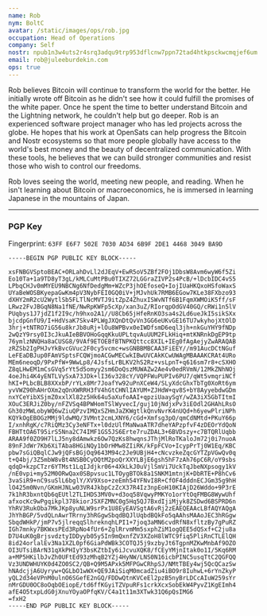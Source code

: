```yaml
---
name: Rob
nym: BoltC
avatar: /static/images/ops/rob.jpg
occupation: Head of Operations
company: Self
nostr: npub1n3w4uts2r4srq3adqu9trp953dflcnw7ppn72tad4htkpsckwcmqjef6um
email: rob@juleeburdekin.com
ops: true
---
```


Rob believes Bitcoin will continue to transform the world for the better. He
initially wrote off Bitcoin as he didn't see how it could fulfill the promises
of the white paper. Once he spent the time to better understand Bitcoin and the
Lightning network, he couldn't help but go deeper. Rob is an experienced
software project manager who has led projects across the globe. He hopes that
his work at OpenSats can help progress the Bitcoin and Nostr ecosystems so that
more people globally have access to the world's best money and the beauty of
decentralized communication. With these tools, he believes that we can build
stronger communities and resist those who wish to control our freedoms.

Rob loves seeing the world, meeting new people, and reading. When he isn't
learning about Bitcoin or macroeconomics, he is immersed in learning Japanese in the
mountains of Japan.

---

### PGP Key

Fingerprint: `63FF E6F7 502E 7030 AD34 6B9F 2DE1 4468 3049 BA9D`

```
-----BEGIN PGP PUBLIC KEY BLOCK-----

xsFNBGVSptoBEAC+ORLahDvLl2dJEqV+EwR5oV5ZBf2FOj1DbsW8Avm6wyW6f5Zi
Eo10Ta+1a9TD8yT3gL/kMLCuMtPBu0TIXZ72LGGraZIVP2s4PcB/+lDcbIDC4vS5
LPbqCHJv0mMYEU9NBCNg6NfDedgMm+WZcP3jhOEfoseQ+IojIUaHKQxoHSfoWaxS
UYaBeWOSBKyepaGwKm4pV3NybFEI0GQ0iV+jMJvhUk7RMB6EGow7KLe38FXbzo93
dXHY2mR2cU2WytlSb5FLTlNcMVTJ9itZpZ4ZhuxISWvNTf6B1FqmXWMOiK5ff/sF
LRwz2FvJBGqN8Na1fNE/NwRpKWFp5cXp/xan3uZ/RIorqpOdGV40GQ/cRWi1n5lV
PUqbys1J7jdZ1f2I9c/h9hxo2A1//U8Cb65jHfeRnKO3sa4s2Ld6ueJkI5sikSXx
bjcdpGnfU9/I+HdVsaK7Skv4PLWgJXQnDtQvVn3GG6eUKvGE16TU7wkyhojXtOlD
3hrj+tNTRO7iG56u8krJb8uRj+lOu8WPBvx0eIWDfsmD6eql3jh+nkGuYHY9fNDp
2wQzY9rsy0I3cJkuAIeBBVOHoGqqKkuUPLtqvAuUUM2FLkHiq+mtKNRnkDgEP9tp
76ymlzNNQHa8aCUSG8/9VAf9ETOEBfBTNPKQttcc8XIL+IEg0fAgAejyZwARAQAB
zRZSb2IgPHJvYkBvcGVuc2F0cy5vcmc+wsGNBBMBCAA3FiEEY//m91AucDCtNGuf
LeFEaDBJup0FAmVSptsFCQWjmoACGwMECwkIBwUVCAkKCwUWAgMBAAAKCRAt4URo
MEm6neoqD/9PxPfW+9WwLp8/4JsfsLrBLKV2hS2Rz+vsLpnT+q616sm7r8+cSXHO
Z8qLHwEM1mCsGVq5rYt5d5omyy2sm6DoQszMUWAZw2Ae4v0edRVmN/12MkZNhNOj
4oeJhi4K4yENTLVySxA73JDk+lI36v328cY/VQPFWuPUPIv6PU7/qWt5vmqriNCf
hKI+PLbcBLB8XXxbP/rYLx8Mr7JoafYw92uPnXCeW4/SLyXdcGhxTbTg0XoRt6ym
yvVWZ90hAHrOXm2qOnXWRRH3fV4hGtCHNlIAYUM+ZJHdW+qv8S+bY8AyyebdwGDm
nxYCeYibXSjmZ0xxlXl82z5Hk64u5aXufoAAI+qpziUaaySgY/wZA3iX5GbTItmI
XOuC3ERJiZ0by/nFZVSq4BPWHomTSlWyvecI/guj10jNdjxPv3iEOdl2GHAhLRsO
Gh30zMWLobyWQ6wZiuQPzvIMQxSZHmJaZKWgtlkQnvNvrK4nUQd+h6yewPlriNPh
KQYkOgEBOGzMMj9ldwMQ/3VMnt2cmLXNY6/cGd+Xmfsg3pO/qmCdNMtd+PKuY66p
I/xnhRgK/c7RiQMz3Cy3eNFTx+l0dzUlfMaNwaATR7dheYAPzpfvF4zDEOrYdQoN
FBHTtOA6T95irS5Nna2C74IMF1GS5JS6Erte7ruZDAL3+6BVDszy+c7BTQRlUqbb
ARAA9f0ZO9H7lLJ5ny8dAmwkz6Ow7QzKs8hwqnsJThjMlRoTKaloJm72j0i7nuoA
89nFJdWr7Kb6XiTAba8HGiNQy1bOrHMw8ZIiRK/kFpFCVo+IcypPrTj0W1Eq/KBC
pbw7sGiQBqlCJw9jQFsBGjOq9643M94c2Je9UBjH4+cNcvzkeZqcGYTZpVGwQv0q
t+Q4bj/3Z5mbW8vBt4NSB0CyOQtM2poQrXXYLBjE6gsh5hF7zAh76pC6R/oY9sbs
qdqD+kzpCTzr6YTMst1LqIJdjkr06+4XkLkJ0uVjlSmVi7UckTqJbeNXpsogy1kV
/nE0vpi+my52M0ORwQax0SBpvsuc1LTOygBTOk8a1SNKM1mtnjK+DbRTE+P8hCv6
3vaSiR9+nC9suSlL6bglY/XV9Xso+zeEmh54YFNvI8R+CfOF4dddnECJGm35g9hH
lO425m0Nvn/GKmHJNLw03VR4JkbpCzZcX37R4Iz3npEoH10KIAjD26Wddo+9P3rE
7k1hR3bxntQb6qEUtl2TLIHDS3MV0v+d3oq58VqwyPMKYo1orYtOqFMBG8WywUhf
afxocKc9wPgqikpl378kiorJSXFZMNC0g5Hq5QJ7BxdIjiMjyk8ZSDwd6BSPRD6n
YhRV3RukOba7MkJKp8yuNLW9srPx1U8EyEAVSgtA6vRj2zEAEQEAAcLBfAQYAQgA
JhYhBGP/5vdQLnAwrTRrny3hRGgwSbqdBQJlUqbdBQkFo5qAAhsMAAoJEC3hRGgw
SbqdWHkP/jmP7v5jlreqqSlhreknqhLPI1+7joq3aMN6cvdRfN8xfltzBy7gPuRZ
IGh7mnky7BKWxsPEd3RpNo4fUr6+ZglRrvmMm5sxphZiM1ogQEE5dQSxf+C2ju8a
D7U4uK0gBrjsvdztyIDDyyb05y5In9mQxnfZV3XZoH8lWTC9fiq5PliRnCTLElQH
8id24orlalEv3Na1XZL0pf6GiaPdWBk3COTQJ5j9xzbyJt6TgpnMZKwMnbAf9OZO
OI3UTsiBArN31qXkPHIyY3bsKZtbIy6iJcvuXQK8/fCEyYMjnItak0o1I/5Kq6RM
a+MP5HKilbJvZh0UFtEd93zMhqB2YZj4HyNW/LNS0N16icbPINC5usqTtC2QGFQQ
Vz3UNDWHUYK0d4ZO0SC2/QB+Q9M5APxk5MFPGwCRhpSJ/NMtTBEy4wj5QcQCazSw
hNAdcjjA6Uyryw+QGLbO1wWX+QE9JAiSiqM0mcadZiu4iBO9r8IuhwL+6rYnZkyP
yQL2d34eVPnM0ulnO6SGefE2nGQ/FDDwQtnKVCeEl2pzB5nyBrLDCcAIuW259sYr
nMrGDU0OC8oOqbOEiopE/td6ffKGyiTZVpuRFs1crkXcxSobEkW4PyvZ1KgEImh4
afE4O5txpLdG0jXnuYOyaOPfqKV/C4a1t11m3XTwk31Q6pQsIMG6
=fxH2
-----END PGP PUBLIC KEY BLOCK-----
```
